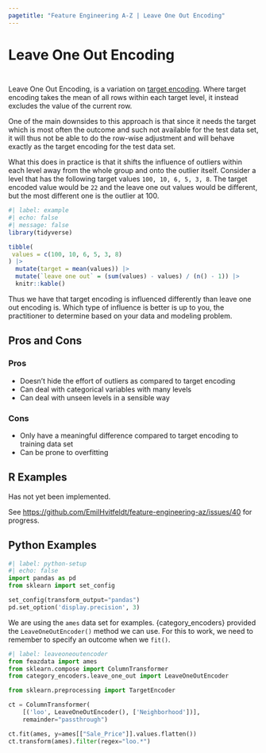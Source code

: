 ```yaml
---
pagetitle: "Feature Engineering A-Z | Leave One Out Encoding"
---
```


# Leave One Out Encoding {#sec-categorical-leave-one-out}

::: {style="visibility: hidden; height: 0px;"}
## Leave One Out Encoding
:::

Leave One Out Encoding, is a variation on [target encoding](categorical-target).
Where target encoding takes the mean of all rows within each target level, it instead excludes the value of the current row.

One of the main downsides to this approach is that since it needs the target which is most often the outcome and such not available for the test data set, it will thus not be able to do the row-wise adjustment and will behave exactly as the target encoding for the test data set.

What this does in practice is that it shifts the influence of outliers within each level away from the whole group and onto the outlier itself.
Consider a level that has the following target values `100, 10, 6, 5, 3, 8`.
The target encoded value would be `22` and the leave one out values would be different, but the most different one is the outlier at 100.

```r
#| label: example
#| echo: false
#| message: false
library(tidyverse)

tibble(
 values = c(100, 10, 6, 5, 3, 8)
) |>
  mutate(target = mean(values)) |>
  mutate(`leave one out` = (sum(values) - values) / (n() - 1)) |>
  knitr::kable()
```

Thus we have that target encoding is influenced differently than leave one out encoding is.
Which type of influence is better is up to you, the practitioner to determine based on your data and modeling problem.

## Pros and Cons

### Pros

-   Doesn't hide the effort of outliers as compared to target encoding
-   Can deal with categorical variables with many levels
-   Can deal with unseen levels in a sensible way

### Cons

-   Only have a meaningful difference compared to target encoding to training data set
-   Can be prone to overfitting

## R Examples

Has not yet been implemented. 

See <https://github.com/EmilHvitfeldt/feature-engineering-az/issues/40> for progress.

## Python Examples

```python
#| label: python-setup
#| echo: false
import pandas as pd
from sklearn import set_config

set_config(transform_output="pandas")
pd.set_option('display.precision', 3)
```

We are using the `ames` data set for examples.
{category_encoders} provided the `LeaveOneOutEncoder()` method we can use.
For this to work, we need to remember to specify an outcome when we `fit()`.

```python
#| label: leaveoneoutencoder
from feazdata import ames
from sklearn.compose import ColumnTransformer
from category_encoders.leave_one_out import LeaveOneOutEncoder

from sklearn.preprocessing import TargetEncoder

ct = ColumnTransformer(
    [('loo', LeaveOneOutEncoder(), ['Neighborhood'])], 
    remainder="passthrough")

ct.fit(ames, y=ames[["Sale_Price"]].values.flatten())
ct.transform(ames).filter(regex="loo.*")
```
